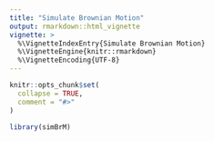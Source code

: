 ```yaml
---
title: "Simulate Brownian Motion"
output: rmarkdown::html_vignette
vignette: >
  %\VignetteIndexEntry{Simulate Brownian Motion}
  %\VignetteEngine{knitr::rmarkdown}
  %\VignetteEncoding{UTF-8}
---
```


```r
knitr::opts_chunk$set(
  collapse = TRUE,
  comment = "#>"
)
```

```r
library(simBrM)
```
